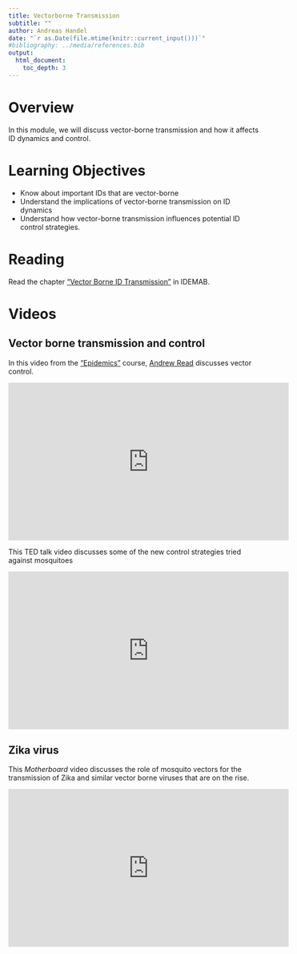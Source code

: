 ```yaml
---
title: Vectorborne Transmission 
subtitle: ""
author: Andreas Handel
date: "`r as.Date(file.mtime(knitr::current_input()))`"
#bibliography: ../media/references.bib
output: 
  html_document:
    toc_depth: 3
---
```



# Overview

In this module, we will discuss vector-borne transmission and how it affects ID dynamics and control. 

# Learning Objectives

* Know about important IDs that are vector-borne
* Understand the implications of vector-borne transmission on ID dynamics
* Understand how vector-borne transmission influences potential ID control strategies.


# Reading

Read the chapter ["Vector Borne ID Transmission"](https://andreashandel.github.io/IDEMAbook/types-of-infectious-disease-transmission.html) in IDEMAB.


# Videos 


## Vector borne transmission and control

In this video from the ["Epidemics"](https://www.coursera.org/learn/epidemics) course, [Andrew Read](http://www.thereadgroup.net/) discusses vector control.

<p>
<iframe width="560" height="315" src="https://www.youtube.com/embed/HS_bhjhX8dU" frameborder="0" allowfullscreen></iframe>
</p>


This TED talk video discusses some of the new control strategies tried against mosquitoes
<p>
<iframe width="560" height="315" src="https://www.youtube.com/embed/iVcJmZcxlIY" frameborder="0" allowfullscreen></iframe>
</p>


## Zika virus

This _Motherboard_ video discusses the role of mosquito vectors for the transmission of Zika and similar vector borne viruses that are on the rise.
<p>
<iframe width="560" height="315" src="https://www.youtube.com/embed/s2gQ_Y30EaM" frameborder="0" allowfullscreen></iframe>
</p>
